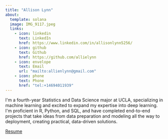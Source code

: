 ```yaml
---
title: "Allison Lynn"
about:
  template: solana
  image: IMG_9117.jpeg
  links:
    - icon: linkedin
      text: LinkedIn
      href: https://www.linkedin.com/in/allisonlynn5256/
    - icon: github
      text: Github
      href: https://github.com/allielynn
    - icon: envelope
      text: Email
      url: "mailto:allienlynn@gmail.com"
    - icon: phone
      text: Phone
      href: "tel:+14694011939"
---
```


I\'m a fourth-year Statistics and Data Science major at UCLA, specializing in machine learning and excited to expand my expertise into deep learning. I\'m proficient in R, Python, and SQL, and have completed end-to-end projects that take ideas from data preparation and modeling all the way to deployment, creating practical, data-driven solutions.

[Resume](/Resume-Allison_Lynn.pdf)
